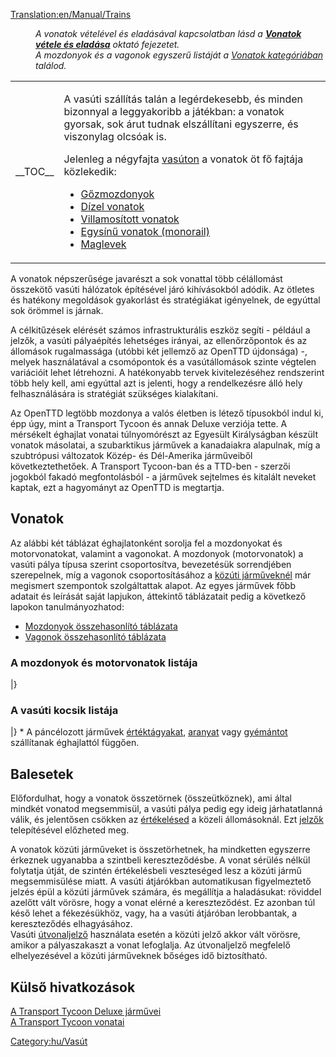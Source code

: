 [[Translation:en/Manual/Trains]]
{{hu/Tartalomjegyzék}}
:''A vonatok vételével és eladásával kapcsolatban lásd a '''[[hu/Manual/Vonatok vétele és eladása|Vonatok vétele és eladása]]''' oktató fejezetet.''
:''A mozdonyok és a vagonok egyszerű listáját a [[:Category:hu/Vonatok|Vonatok kategóriában]] találod.''
{| align="left" cellpadding="8"
|- valign="center"
|__TOC__
| A vasúti szállítás talán a legérdekesebb, és minden bizonnyal a leggyakoribb a játékban: a vonatok gyorsak, sok árut tudnak elszállítani egyszerre, és viszonylag olcsóak is. 

Jelenleg a négyfajta [[hu/Manual/Base Set/Vasút típusai|vasúton]] a vonatok öt fő fajtája közlekedik: 
* [[hu/Manual/Base Set/Normál vasút|Gőzmozdonyok]]
* [[hu/Manual/Base Set/Normál vasút|Dízel vonatok]]
* [[hu/Manual/Base Set/Villamosított vasút|Villamosított vonatok]]
* [[hu/Manual/Base Set/Egysínű vasút|Egysínű vonatok (monorail)]]
* [[hu/Manual/Base Set/Maglev vasút|Maglevek]]
|}

A vonatok népszerűsége javarészt a sok vonattal több célállomást összekötő vasúti hálózatok építésével járó kihívásokból adódik. Az ötletes és hatékony megoldások gyakorlást és stratégiákat igényelnek, de egyúttal sok örömmel is járnak.

A célkitűzések elérését számos infrastrukturális eszköz segíti - például a jelzők, a vasúti pályaépítés lehetséges irányai, az ellenőrzőpontok és az állomások rugalmassága (utóbbi két jellemző az OpenTTD újdonsága) -, melyek használatával a csomópontok és a vasútállomások szinte végtelen variációit lehet létrehozni. A hatékonyabb tervek kivitelezéséhez rendszerint több hely kell, ami egyúttal azt is jelenti, hogy a rendelkezésre álló hely felhasználására is stratégiát szükséges kialakítani.

Az OpenTTD legtöbb mozdonya a valós életben is létező típusokból indul ki, épp úgy, mint a Transport Tycoon és annak Deluxe verziója tette. A mérsékelt éghajlat vonatai túlnyomórészt az Egyesült Királyságban készült vonatok másolatai, a szubarktikus járművek a kanadaiakra alapulnak, míg a szubtrópusi változatok Közép- és Dél-Amerika járműveiből következtethetőek. A Transport Tycoon-ban és a TTD-ben - szerzői jogokból fakadó megfontolásból - a járművek sejtelmes és kitalált neveket kaptak, ezt a hagyományt az OpenTTD is megtartja. 
== Vonatok ==
Az alábbi két táblázat éghajlatonként sorolja fel a mozdonyokat és motorvonatokat, valamint a vagonokat. A mozdonyok (motorvonatok) a vasúti pálya típusa szerint csoportosítva, bevezetésük sorrendjében szerepelnek, míg a vagonok csoportosításához a [[hu/Manual/Közúti járművek|közúti járműveknél]] már megismert szempontok szolgáltattak alapot. Az egyes járművek főbb adatait és leírását saját lapjukon, áttekintő táblázatait pedig a következő lapokon tanulmányozhatod:
* [[hu/Manual/Base Set/Trains/Mozdonyok összehasonlító táblázata|Mozdonyok összehasonlító táblázata]]
* [[hu/Manual/Base Set/Trains/Vagonok összehasonlító táblázata|Vagonok összehasonlító táblázata]]
===A mozdonyok és motorvonatok listája===
{{hu/JárműTáblázat/Fejléc}}
{{en/VehicleTable/Header|Gőz}}
{{en/VehicleTable/Row|
*[[File:en/Kirbypaultank.png|Kirby Paul Tank Engine]][[hu/Manual/Base Set/Trains/Kirby Paul Tank|Kirby Paul Tank]]
*[[File:en/Chaneyjubilee.png|Chaney "Jubilee" Engine]][[hu/Manual/Base Set/Trains/Chaney "Jubilee"|Chaney "Jubilee"]]
*[[File:en/Ginzua4.png|Ginzu "A4" Engine]][[hu/Manual/Base Set/Trains/Ginzu "A4"|Ginzu "A4"]]
*[[File:en/Sh8p.png|SH "8P" Engine]][[hu/Manual/Base Set/Trains/SH "8P"|SH "8P"]]
|
*[[File:en/Wills280.png|Wills 2-8-0 Engine]][[hu/Manual/Base Set/Trains/Wills 2-8-0|Wills 2-8-0]]
|
*[[File:en/Wills280.png|Wills 2-8-0 Engine]][[hu/Manual/Base Set/Trains/Wills 2-8-0|Wills 2-8-0]]
|
*[[File:en/Powernautchoochoo.png|Ploddyphut Choo-Choo Engine]][[hu/Cammogó Csi-hu-hu|Cammogó Csi-hu-hu]]
*[[File:en/Ploddyphutchoochoo.png|Powernaut Choo-Choo Engine]][[hu/SemmiErő Csi-hu-hu|SemmiErő Csi-hu-hu]]
*[[File:en/Mightymoverchoochoo.png|Might Mover Choo-Choo Engine]][[hu/ErőGép Csi-hu-hu|ErőGép Csi-hu-hu]]
}}
{{en/VehicleTable/Header|Dízel}}
{{en/VehicleTable/Row|
*[[File:en/Manleymoreldmu.png|Manley-Morel DMU Engine]][[hu/Manual/Base Set/Trains/Manley-Morel DMU|Manley-Morel DMU]]
*[[File:en/Shhendry25.png|SH/Hendry "25" Engine]][[hu/Manual/Base Set/Trains/SH/Hendry "25"|SH/Hendry "25"]]
*[[File:en/Floss47.png|Floss "47" Engine]][[hu/Manual/Base Set/Trains/Floss "47"|Floss "47"]]
*[[File:en/Uu37.png|UU "37" Engine]][[hu/Manual/Base Set/Trains/UU "37"|UU "37"]]
*[[File:en/Sh125.png|SH "125" Engine]][[hu/Manual/Base Set/Trains/SH "125"|SH "125"]]
*[[File:en/Dash.png|"Dash" Engine]][[hu/Manual/Base Set/Trains/Dash|Dash]]
|
*[[File:en/Mjs250.png|MJS 250 Engine]][[hu/Manual/Base Set/Trains/MJS250|MJS250]]
*[[File:en/Kelling3100.png|Kelling 3100 Engine]][[hu/Manual/Base Set/Trains/Kelling 3100|Kelling 3100]]
*[[File:en/Cs4000.png|CS4000 Engine]][[hu/Manual/Base Set/Trains/CS4000|CS4000]]
*[[File:en/Cs2400.png|CS2400 Engine]][[hu/Manual/Base Set/Trains/CS2400|CS2400]]
*[[File:en/Mjs1000.png|MJS 1000 Engine]][[hu/Manual/Base Set/Trains/MJS 1000|MJS 1000]]
*[[File:en/Centennial.png|Centennial Engine]][[hu/Manual/Base Set/Trains/Centennial|Centennial]]
*[[File:en/Turnerturbo.png|Turner Turbo]][[hu/Manual/Base Set/Trains/Turner Turbo|Turner Turbo]]
|
*[[File:en/Mjs250.png|MJS 250 Engine]][[hu/Manual/Base Set/Trains/MJS250|MJS250]]
*[[File:en/Kelling3100.png|Kelling 3100 Engine]][[hu/Manual/Base Set/Trains/Kelling 3100|Kelling 3100]]
*[[File:en/Cs4000.png|CS4000 Engine]][[hu/Manual/Base Set/Trains/CS4000|CS4000]]
*[[File:en/Cs2400.png|CS2400 Engine]][[hu/Manual/Base Set/Trains/CS2400|CS2400]]
*[[File:en/Mjs1000.png|MJS 1000 Engine]][[hu/Manual/Base Set/Trains/MJS 1000|MJS 1000]]
*[[File:en/Centennial.png|Centennial Engine]][[hu/Manual/Base Set/Trains/Centennial|Centennial]]
*[[File:en/Turnerturbo.png|Turner Turbo]][[hu/Manual/Base Set/Trains/Turner Turbo|Turner Turbo]]
|
*[[File:en/Ploddyphutdiesel.png|Ploddyphut Diesel]][[hu/Cammogó Dízel|Cammogó Dízel]]
*[[File:en/Powernautdiesel.png|Powernaut Diesel]][[hu/SemmiErő Dízel|SemmiErő Dízel]]
}}
{{en/VehicleTable/Header|Elektromos}}
{{en/VehicleTable/Row|
*[[File:en/Sh30.png|SH "30" Engine]][[hu/Manual/Base Set/Trains/SH "30"|SH "30"]]
*[[File:en/Sh40.png|SH "40" Engine]][[hu/Manual/Base Set/Trains/SH "40"|SH "40"]]
*[[File:en/Tim.png|"T.I.M" Engine]][[hu/Manual/Base Set/Trains/T.I.M.|T.I.M.]]
*[[File:en/Asiastar.png|"Asiastar" Engine]][[hu/Manual/Base Set/Trains/AsiaStar|AsiaStar]]
|
nincs
|
nincs
|
nincs
}}
{{en/VehicleTable/Header|Egysínű}}
{{en/VehicleTable/Row|
*[[File:en/X2001.png|X2001 Monorail Engine]][[hu/Manual/Base Set/Trains/X2001|'X2001']]
*[[File:en/Millenniumz1.png|Milennium 'Z1' Monorail Engine]][[hu/Manual/Base Set/Trains/Millennium Z1|'Millennium Z1']]
|
*[[File:en/X2001.png|X2001 Monorail Engine]][[hu/Manual/Base Set/Trains/X2001|'X2001']]
*[[File:en/Millenniumz1.png|Milennium 'Z1' Monorail Engine]][[hu/Manual/Base Set/Trains/Millennium Z1|'Millennium Z1']]
|
*[[File:en/X2001.png|X2001 Monorail Engine]][[hu/Manual/Base Set/Trains/X2001|'X2001']]
*[[File:en/Millenniumz1.png|Milennium 'Z1' Monorail Engine]][[hu/Manual/Base Set/Trains/Millennium Z1|'Millennium Z1']]
|
*[[File:en/Wizzowowz99.png|Wizzowow 'Z99' Monorail Engine]][[hu/ZummDeGyors Z99|ZummDeGyors Z99]]
}}
{{en/VehicleTable/Header|MagLev}}
{{en/VehicleTable/Row|
*[[File:en/Lev1leviathan.png|MagLev Engine 1: Leviathan]][[hu/Manual/Base Set/Trains/Lev1 'Leviátán'|Lev1 'Leviátán']]
*[[File:en/Lev2cyclops.png|MagLev Engine 2: Cyclops]][[hu/Manual/Base Set/Trains/Lev2 'Küklopsz'|Lev2 'Küklopsz']]
*[[File:en/Lev3pegasus.png|MagLev Engine 3: Pegasus]][[hu/Manual/Base Set/Trains/Lev3 'Pegazus'|Lev3 'Pegazus']]
*[[File:en/Lev4chimaerarhead.png|MagLev Engine 4: Chimaera (front)]][[hu/Manual/Base Set/Trains/Lev4 'Kiméra'|Lev4 'Kiméra']]
|
*[[File:en/Lev1leviathan.png|MagLev Engine 1: Leviathan]][[hu/Manual/Base Set/Trains/Lev1 'Leviátán'|Lev1 'Leviátán']]
*[[File:en/Lev2cyclops.png|MagLev Engine 2: Cyclops]][[hu/Manual/Base Set/Trains/Lev2 'Küklopsz'|Lev2 'Küklopsz']]
*[[File:en/Lev3pegasus.png|MagLev Engine 3: Pegasus]][[hu/Manual/Base Set/Trains/Lev3 'Pegazus'|Lev3 'Pegazus']]
*[[File:en/Lev4chimaerarhead.png|MagLev Engine 4: Chimaera (front)]][[hu/Manual/Base Set/Trains/Lev4 'Kiméra'|Lev4 'Kiméra']]
|
*[[File:en/Lev1leviathan.png|MagLev Engine 1: Leviathan]][[hu/Manual/Base Set/Trains/Lev1 'Leviátán'|Lev1 'Leviátán']]
*[[File:en/Lev2cyclops.png|MagLev Engine 2: Cyclops]][[hu/Manual/Base Set/Trains/Lev2 'Küklopsz'|Lev2 'Küklopsz']]
*[[File:en/Lev3pegasus.png|MagLev Engine 3: Pegasus]][[hu/Manual/Base Set/Trains/Lev3 'Pegazus'|Lev3 'Pegazus']]
*[[File:en/Lev4chimaerarhead.png|MagLev Engine 4: Chimaera (front)]][[hu/Manual/Base Set/Trains/Lev4 'Kiméra'|Lev4 'Kiméra']]
|
*[[File:en/Wizzowowrocketeer.png|Toyland Wizzowow Rocketeer]][[hu/ZummDeGyors Rakéta|ZummDeGyors Rakéta]]
}}
|}
===A vasúti kocsik listája===
{{hu/JárműTáblázat/Fejléc}}
{{en/VehicleTable/Header|Utasokhoz és levelekhez}}
{{en/VehicleTable/Row|
*[[File:en/Passengercarriage.png|Standard Passenger Carriage]][[hu/Manual/Base Set/Trains/Személyvagon|Személyvagon]]
*[[File:en/Mailvan.png|Standard Mail Van]][[hu/Manual/Base Set/Trains/Levélszállító vagon|Levélszállító vagon]]
|
*[[File:en/Passengercarriage.png|Standard Passenger Carriage]][[hu/Manual/Base Set/Trains/Személyvagon|Személyvagon]]
*[[File:en/Mailvan.png|Standard Mail Van]][[hu/Manual/Base Set/Trains/Levélszállító vagon|Levélszállító vagon]]
|
*[[File:en/Passengercarriage.png|Standard Passenger Carriage]][[hu/Manual/Base Set/Trains/Személyvagon|Személyvagon]]
*[[File:en/Mailvan.png|Standard Mail Van]][[hu/Manual/Base Set/Trains/Levélszállító vagon|Levélszállító vagon]]
|
*[[File:en/Passengercarriage.png|Standard Passenger Carriage]][[hu/Manual/Base Set/Trains/Személyvagon|Személyvagon]]
*[[File:en/Mailvan.png|Standard Mail Van]][[hu/Manual/Base Set/Trains/Levélszállító vagon|Levélszállító vagon]]
}}
{{en/VehicleTable/Header|Általános rakományhoz}}
{{en/VehicleTable/Row|
*[[File:en/Oiltanker.png|Standard Oil Tanker]][[hu/Manual/Base Set/Trains/Olajszállító vagon|Olajszállító vagon]]
*[[File:en/Goodsvan.png|Standard Goods Van]][[hu/Manual/Base Set/Trains/Áruszállító vagon|Áruszállító vagon]]
*[[File:en/Grainhopper.png|Standard Grain Hopper]][[hu/Manual/Base Set/Trains/Gabonaszállító vagon|Gabonaszállító vagon]]
*[[File:en/Livestockvan.png|Standard Livestock Van]][[hu/Manual/Base Set/Trains/Állatszállító vagon|Állatszállító vagon]]
*[[File:en/Woodtruck.png|Standard Wood Truck]][[hu/Manual/Base Set/Trains/Faszállító vagon|Faszállító vagon]]
|
*[[File:en/Oiltanker.png|Standard Oil Tanker]][[hu/Manual/Base Set/Trains/Olajszállító vagon|Olajszállító vagon]]
*[[File:en/Goodsvan.png|Standard Goods Van]][[hu/Manual/Base Set/Trains/Áruszállító vagon|Áruszállító vagon]]
*[[File:en/Grainhopper.png|Standard Grain Hopper]][[hu/Manual/Base Set/Trains/Gabonaszállító vagon|Gabonaszállító vagon]]
*[[File:en/Livestockvan.png|Standard Livestock Van]][[hu/Manual/Base Set/Trains/Állatszállító vagon|Állatszállító vagon]]
*[[File:en/Woodtruck.png|Standard Wood Truck]][[hu/Manual/Base Set/Trains/Faszállító vagon|Faszállító vagon]]
|
*[[File:en/Oiltanker.png|Standard Oil Tanker]][[hu/Manual/Base Set/Trains/Olajszállító vagon|Olajszállító vagon]]
*[[File:en/Goodsvan.png|Standard Goods Van]][[hu/Manual/Base Set/Trains/Áruszállító vagon|Áruszállító vagon]]
*[[File:en/Grainhopper.png|Standard Grain Hopper]][[hu/Manual/Base Set/Trains/Gabonaszállító vagon|Gabonaszállító vagon]]
* -
*[[File:en/Woodtruck.png|Standard Wood Truck]][[hu/Manual/Base Set/Trains/Faszállító vagon|Faszállító vagon]]
|
*[[File:en/Colatanker.png|Toyland Cola Tanker]][[hu/Kólaszállító vagon|Kólaszállító vagon]]
*[[File:en/Sweetvan.png|Toyland Sweet Van]][[hu/Cukorkaszállító vagon|Cukorkaszállító vagon]]
*[[File:en/Batterytruck.png|Toyland Battery Truck]][[hu/Elemszállító vagon|Elemszállító vagon]]
*[[File:en/Toyvan.png|Toyland Toy Van]][[hu/Játékszállító vagon|Játékszállító vagon]]
*[[File:en/Candyflosshopper.png|Toyland Candyfloss Hopper]][[hu/Vattacukorszállító vagon|Vattacukorszállító vagon]]
}}
{{en/VehicleTable/Header|Hasonló rakományokhoz}}
{{en/VehicleTable/Row|
*[[File:en/Armouredvan.png|Standard Armoured Van]][[hu/Manual/Base Set/Trains/Páncélozott vagon|Páncélozott vagon]]
*[[File:en/Coaltruck.png|Standard Coal Truck]][[hu/Manual/Base Set/Trains/Szénszállító vagon|Szénszállító vagon]]
*[[File:en/Ironorehopper.png|Standard Iron Ore Hopper]][[hu/Manual/Base Set/Trains/Vasércszállító vagon|Vasércszállító vagon]]
*[[File:en/Steeltruck.png|Standard Steel Truck]][[hu/Manual/Base Set/Trains/Acélszállító vagon|Acélszállító vagon]]
* -
|
*[[File:en/Armouredvan.png|Standard Armoured Van]][[hu/Manual/Base Set/Trains/Páncélozott vagon|Páncélozott vagon]]
*[[File:en/Coaltruck.png|Standard Coal Truck]][[hu/Manual/Base Set/Trains/Szénszállító vagon|Szénszállító vagon]]
* -
*[[File:en/Papertruck.png|Tropical and Sub-arctic Paper Truck]][[hu/Manual/Base Set/Trains/Papírszállító vagon|Papírszállító vagon]]
*[[File:en/Foodvan.png|Tropical and Sub-arctic Food Van]][[hu/Manual/Base Set/Trains/Ételszállító vagon|Ételszállító vagon]]
|
*[[File:en/Armouredvan.png|Standard Armoured Van]][[hu/Manual/Base Set/Trains/Páncélozott vagon|Páncélozott vagon]]
* -
*[[File:en/Copperorehopper.png|Tropical Copper Ore Hopper]][[hu/Manual/Base Set/Trains/Rézércszállító vagon|Rézércszállító vagon]]
* -
*[[File:en/Foodvan.png|Tropical and Sub-arctic Food Van]][[hu/Manual/Base Set/Trains/Ételszállító vagon|Ételszállító vagon]]
|
* -
*[[File:en/Sugartruck.png|Toyland Sugar Truck]][[hu/Cukorszállító vagon|Cukorszállító vagon]]
* -
* -
* -
}}
{{en/VehicleTable/Header|Egyéb rakományhoz}}
{{en/VehicleTable/Row|
|
|
*[[File:en/Watertanker.png|Tropical Water Tanker]][[hu/Manual/Base Set/Trains/Vízszállító vagon|Vízszállító vagon]]
*[[File:en/Fruittruck.png|Tropical Fruit Truck]][[hu/Manual/Base Set/Trains/Gyümölcsszállító vagon|Gyümölcsszállító vagon]]
*[[File:en/Rubbertruck.png|Tropcial Rubber Truck]][[hu/Manual/Base Set/Trains/Gumiszállító vagon|Gumiszállító vagon]]
|
*[[File:en/Bubblevan.png|Toyland Bubble Van]][[hu/Buborékszállító vagon|Buborékszállító vagon]]
*[[File:en/Fuzzydrinktruck.png|Toyland Fuzzy Drink Truck]][[hu/Szénsavasital-szállító vagon|Szénsavasital-szállító vagon]]
*[[File:en/Plastictruck.png|Toyland Plastic Truck]][[hu/Műanyagszállító vagon|Műanyagszállító vagon]]
*[[File:en/Toffeehopper.png|Toyland Toffee Hopper]][[hu/Tejkaramellaszállító vagon|Tejkaramellaszállító vagon]]
}}
|}
<nowiki>*</nowiki> A páncélozott járművek [[hu/Manual/Base Set/Cargos/Értéktárgyak|értéktágyakat]], [[hu/Manual/Base Set/Cargos/Arany|aranyat]] vagy [[hu/Manual/Base Set/Cargos/Gyémánt|gyémántot]] szállítanak éghajlattól függően.
{{en/-}}
==Balesetek==
Előfordulhat, hogy a vonatok összetörnek (összeütköznek), ami által mindkét vonatod megsemmisül, a vasúti pálya pedig egy ideig járhatatlanná válik, és jelentősen csökken az [[hu/Manual/Játéktechnika#Állomások értékelése|értékelésed]] a közeli állomásoknál. Ezt [[hu/Manual/Jelzők|jelzők]] telepítésével előzheted meg.

A vonatok közúti járműveket is összetörhetnek, ha mindketten egyszerre érkeznek ugyanabba a szintbeli kereszteződésbe. A vonat sérülés nélkül folytatja útját, de szintén értékelésbeli veszteséged lesz a közúti jármű megsemmisülése miatt. A vasúti átjárókban automatikusan figyelmeztető jelzés épül a közúti járművek számára, és megállítja a haladásukat: röviddel azelőtt vált vörösre, hogy a vonat elérné a kereszteződést. Ez azonban túl késő lehet a fékezésükhöz, vagy, ha a vasúti átjáróban lerobbantak, a kereszteződés elhagyásához.<br>Vasúti [[hu/Manual/Jelzők#Útvonaljelzők|útvonaljelző]] használata esetén a közúti jelző akkor vált vörösre, amikor a pályaszakaszt a vonat lefoglalja. Az útvonaljelző megfelelő elhelyezésével a közúti járműveknek bőséges idő biztosítható.
==Külső hivatkozások==
[http://hu.wikipedia.org/wiki/Transport_Tycoon_Deluxe#Járművek A Transport Tycoon Deluxe járművei]<br>
[http://vonattal-termeszetesen.blog.hu/2014/02/16/a_transport_tycoon_vonatai A Transport Tycoon vonatai]
[[Category:hu/Vasút]]